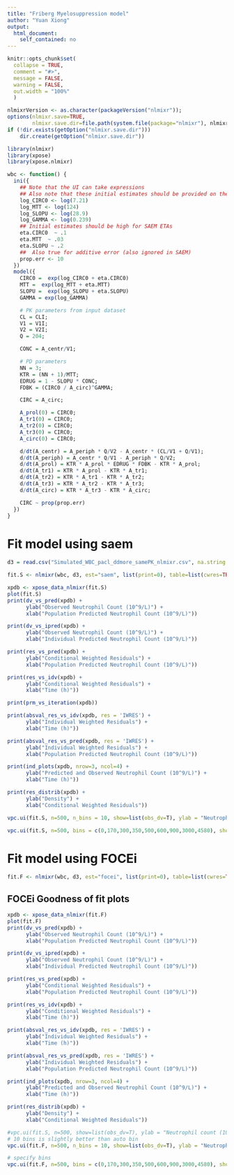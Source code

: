 ```yaml
---
title: "Friberg Myelosuppression model"
author: "Yuan Xiong" 
output:
  html_document:
    self_contained: no
---
```


```r
knitr::opts_chunk$set(
  collapse = TRUE,
  comment = "#>",
  message = FALSE,
  warning = FALSE,
  out.width = "100%"
  )

nlmixrVersion <- as.character(packageVersion("nlmixr"));
options(nlmixr.save=TRUE,
        nlmixr.save.dir=file.path(system.file(package="nlmixr"), nlmixrVersion));
if (!dir.exists(getOption("nlmixr.save.dir")))
    dir.create(getOption("nlmixr.save.dir"))
```

```r

library(nlmixr)
library(xpose)
library(xpose.nlmixr)

```

```r

wbc <- function() {
  ini({
    ## Note that the UI can take expressions
    ## Also note that these initial estimates should be provided on the log-scale
    log_CIRC0 <- log(7.21)
    log_MTT <- log(124)
    log_SLOPU <- log(28.9)
    log_GAMMA <- log(0.239)
    ## Initial estimates should be high for SAEM ETAs
    eta.CIRC0  ~ .1
    eta.MTT  ~ .03
    eta.SLOPU ~ .2
    ##  Also true for additive error (also ignored in SAEM)
    prop.err <- 10
  })
  model({
    CIRC0 =  exp(log_CIRC0 + eta.CIRC0)
    MTT =  exp(log_MTT + eta.MTT)
    SLOPU =  exp(log_SLOPU + eta.SLOPU)
    GAMMA = exp(log_GAMMA)

    # PK parameters from input dataset
    CL = CLI;
    V1 = V1I;
    V2 = V2I;
    Q = 204;

    CONC = A_centr/V1;

    # PD parameters
    NN = 3;
    KTR = (NN + 1)/MTT;
    EDRUG = 1 - SLOPU * CONC;
    FDBK = (CIRC0 / A_circ)^GAMMA;

    CIRC = A_circ;

    A_prol(0) = CIRC0;
    A_tr1(0) = CIRC0;
    A_tr2(0) = CIRC0;
    A_tr3(0) = CIRC0;
    A_circ(0) = CIRC0;

    d/dt(A_centr) = A_periph * Q/V2 - A_centr * (CL/V1 + Q/V1);
    d/dt(A_periph) = A_centr * Q/V1 - A_periph * Q/V2;
    d/dt(A_prol) = KTR * A_prol * EDRUG * FDBK - KTR * A_prol;
    d/dt(A_tr1) = KTR * A_prol - KTR * A_tr1;
    d/dt(A_tr2) = KTR * A_tr1 - KTR * A_tr2;
    d/dt(A_tr3) = KTR * A_tr2 - KTR * A_tr3;
    d/dt(A_circ) = KTR * A_tr3 - KTR * A_circ;

    CIRC ~ prop(prop.err)
  })
}
```
# Fit model using saem
```r
d3 = read.csv("Simulated_WBC_pacl_ddmore_samePK_nlmixr.csv", na.string = ".")

fit.S <- nlmixr(wbc, d3, est="saem", list(print=0), table=list(cwres=TRUE, npde=TRUE))

xpdb <- xpose_data_nlmixr(fit.S)
plot(fit.S)
print(dv_vs_pred(xpdb) +
      ylab("Observed Neutrophil Count (10^9/L)") +
      xlab("Population Predicted Neutrophil Count (10^9/L)"))

print(dv_vs_ipred(xpdb) +
      ylab("Observed Neutrophil Count (10^9/L)") +
      xlab("Individual Predicted Neutrophil Count (10^9/L)"))

print(res_vs_pred(xpdb) +
      ylab("Conditional Weighted Residuals") +
      xlab("Population Predicted Neutrophil Count (10^9/L)"))

print(res_vs_idv(xpdb) +
      ylab("Conditional Weighted Residuals") +
      xlab("Time (h)"))

print(prm_vs_iteration(xpdb))

print(absval_res_vs_idv(xpdb, res = 'IWRES') +
      ylab("Individual Weighted Residuals") +
      xlab("Time (h)"))

print(absval_res_vs_pred(xpdb, res = 'IWRES') +
      ylab("Individual Weighted Residuals") +
      xlab("Population Predicted Neutrophil Count (10^9/L)"))

print(ind_plots(xpdb, nrow=3, ncol=4) +
      ylab("Predicted and Observed Neutrophil Count (10^9/L)") +
      xlab("Time (h)"))

print(res_distrib(xpdb) +
      ylab("Density") +
      xlab("Conditional Weighted Residuals"))

vpc.ui(fit.S, n=500, n_bins = 10, show=list(obs_dv=T), ylab = "Neutrophil Count (10^9/L)", xlab = "Time (h)")

vpc.ui(fit.S, n=500, bins = c(0,170,300,350,500,600,900,3000,4580), show=list(obs_dv=T), ylab = "Neutrophil Count (10^9/L)", xlab = "Time (h)")

```

# Fit model using FOCEi

```r
fit.F <- nlmixr(wbc, d3, est="focei", list(print=0), table=list(cwres=TRUE, npde=TRUE))
```

## FOCEi Goodness of fit plots
```r
xpdb <- xpose_data_nlmixr(fit.F)
plot(fit.F)
print(dv_vs_pred(xpdb) +
      ylab("Observed Neutrophil Count (10^9/L)") +
      xlab("Population Predicted Neutrophil Count (10^9/L)"))

print(dv_vs_ipred(xpdb) +
      ylab("Observed Neutrophil Count (10^9/L)") +
      xlab("Individual Predicted Neutrophil Count (10^9/L)"))

print(res_vs_pred(xpdb) +
      ylab("Conditional Weighted Residuals") +
      xlab("Population Predicted Neutrophil Count (10^9/L)"))

print(res_vs_idv(xpdb) +
      ylab("Conditional Weighted Residuals") +
      xlab("Time (h)"))

print(absval_res_vs_idv(xpdb, res = 'IWRES') +
      ylab("Individual Weighted Residuals") +
      xlab("Time (h)"))

print(absval_res_vs_pred(xpdb, res = 'IWRES') +
      ylab("Individual Weighted Residuals") +
      xlab("Population Predicted Neutrophil Count (10^9/L)"))

print(ind_plots(xpdb, nrow=3, ncol=4) +
      ylab("Predicted and Observed Neutrophil Count (10^9/L)") +
      xlab("Time (h)"))

print(res_distrib(xpdb) +
      ylab("Density") +
      xlab("Conditional Weighted Residuals"))

#vpc.ui(fit.S, n=500, show=list(obs_dv=T), ylab = "Neutrophil count (10^9/L)", xlab = "Time (h)")
# 10 bins is slightly better than auto bin
vpc.ui(fit.F, n=500, n_bins = 10, show=list(obs_dv=T), ylab = "Neutrophil Count (10^9/L)", xlab = "Time (h)")

# specify bins
vpc.ui(fit.F, n=500, bins = c(0,170,300,350,500,600,900,3000,4580), show=list(obs_dv=T), ylab = "Neutrophil Count (10^9/L)", xlab = "Time (h)")
```
